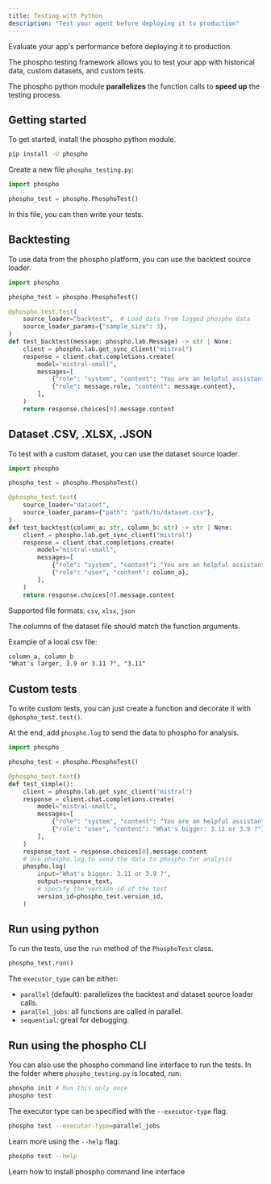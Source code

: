 ```yaml
---
title: Testing with Python
description: "Test your agent before deploying it to production"
---
```


Evaluate your app's performance before deploying it to production. 

The phospho testing framework allows you to test your app with historical data, custom datasets, and custom tests.

The phospho python module **parallelizes** the function calls to **speed up** the testing process.

## Getting started

To get started, install the phospho python module.

```bash
pip install -U phospho
```

Create a new file `phospho_testing.py`:

```python phospho_testing.py
import phospho

phospho_test = phospho.PhosphoTest()
```

In this file, you can then write your tests.


## Backtesting

To use data from the phospho platform, you can use the backtest source loader.

```python phospho_testing.py
import phospho 

phospho_test = phospho.PhosphoTest()

@phospho_test.test(
    source_loader="backtest",  # Load data from logged phospho data
    source_loader_params={"sample_size": 3},
)
def test_backtest(message: phospho.lab.Message) -> str | None:
    client = phospho.lab.get_sync_client("mistral")
    response = client.chat.completions.create(
        model="mistral-small",
        messages=[
            {"role": "system", "content": "You are an helpful assistant"},
            {"role": message.role, "content": message.content},
        ],
    )
    return response.choices[0].message.content
```


## Dataset .CSV, .XLSX, .JSON

To test with a custom dataset, you can use the dataset source loader.


```python phospho_testing.py
import phospho 

phospho_test = phospho.PhosphoTest()

@phospho_test.test(
    source_loader="dataset", 
    source_loader_params={"path": "path/to/dataset.csv"},
)
def test_backtest(column_a: str, column_b: str) -> str | None:
    client = phospho.lab.get_sync_client("mistral")
    response = client.chat.completions.create(
        model="mistral-small",
        messages=[
            {"role": "system", "content": "You are an helpful assistant"},
            {"role": "user", "content": column_a},
        ],
    )
    return response.choices[0].message.content
```


Supported file formats: `csv`, `xlsx`, `json`

<Info>
The columns of the dataset file should match the function arguments.
</Info>

Example of a local csv file:

```txt path/to/dataset.csv
column_a, column_b
"What's larger, 3.9 or 3.11 ?", "3.11"
```

## Custom tests

To write custom tests, you can just create a function and decorate it with `@phospho_test.test()`. 

At the end, add `phospho.log` to send the data to phospho for analysis.

```python phospho_testing.py
import phospho

phospho_test = phospho.PhosphoTest()

@phospho_test.test()
def test_simple():
    client = phospho.lab.get_sync_client("mistral")
    response = client.chat.completions.create(
        model="mistral-small",
        messages=[
            {"role": "system", "content": "You are an helpful assistant"},
            {"role": "user", "content": "What's bigger: 3.11 or 3.9 ?"},
        ],
    )
    response_text = response.choices[0].message.content
    # Use phospho.log to send the data to phospho for analysis
    phospho.log(
        input="What's bigger: 3.11 or 3.9 ?",
        output=response_text,
        # Specify the version_id of the test
        version_id=phospho_test.version_id,
    )
```

## Run using python

To run the tests, use the `run` method of the `PhosphoTest` class.

```python phospho_testing.py
phospho_test.run()
```

The `executor_type` can be either:
- `parallel` (default): parallelizes the backtest and dataset source loader calls. 
- `parallel_jobs`: all functions are called in parallel.
- `sequential`: great for debugging.

## Run using the phospho CLI

You can also use the phospho command line interface to run the tests. In the folder where `phospho_testing.py` is located, run:

```bash
phospho init # Run this only once
phospho test
```

The executor type can be specified with the `--executor-type` flag. 

```bash
phospho test --executor-type=parallel_jobs
```

Learn more using the `--help` flag:

```bash
phospho test --help
```

<Card title="phospo CLI" href="/cli" icon="square-terminal">
Learn how to install phospho command line interface
</Card>